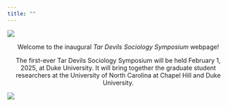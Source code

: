 ```yaml
---
title: ""
---
```


::: column-page
![](docs/logo.png){.lightbox}
:::

::: column-page
<center>

Welcome to the inaugural *Tar Devils Sociology Symposium* webpage!

The first-ever Tar Devils Sociology Symposium will be held February 1, 2025, at Duke University. It will bring together the graduate student researchers at the University of North Carolina at Chapel Hill and Duke University.

</center>
:::

::: column-screen
![](docs/back.png){.lightbox}
:::
